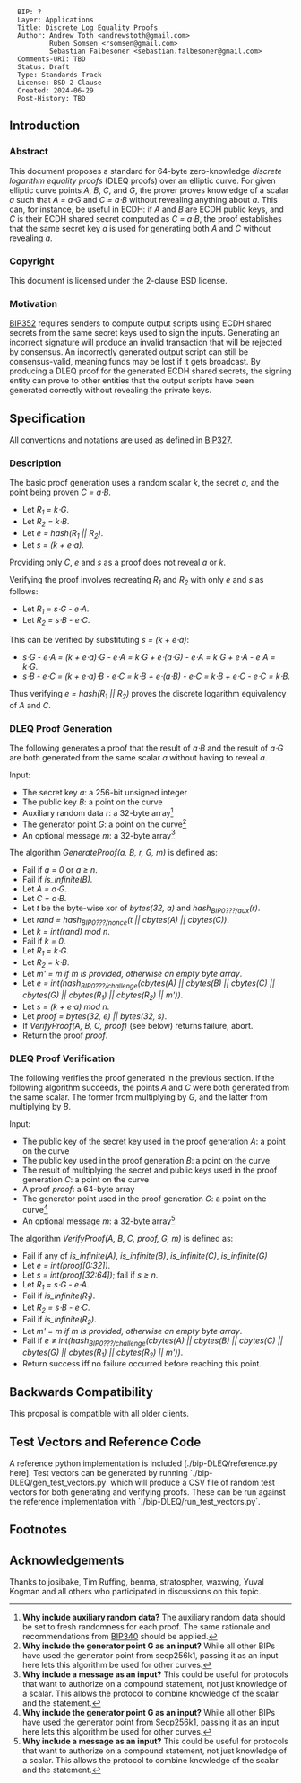 <pre>
  BIP: ?
  Layer: Applications
  Title: Discrete Log Equality Proofs
  Author: Andrew Toth <andrewstoth@gmail.com>
          Ruben Somsen <rsomsen@gmail.com>
          Sebastian Falbesoner <sebastian.falbesoner@gmail.com>
  Comments-URI: TBD
  Status: Draft
  Type: Standards Track
  License: BSD-2-Clause
  Created: 2024-06-29
  Post-History: TBD
</pre>

== Introduction ==

=== Abstract ===

This document proposes a standard for 64-byte zero-knowledge ''discrete logarithm equality proofs'' (DLEQ proofs) over an elliptic curve. For given elliptic curve points ''A'', ''B'', ''C'', and ''G'', the prover proves knowledge of a scalar ''a'' such that ''A = a⋅G'' and ''C = a⋅B'' without revealing anything about ''a''. This can, for instance, be useful in ECDH: if ''A'' and ''B'' are ECDH public keys, and ''C'' is their ECDH shared secret computed as ''C = a⋅B'', the proof establishes that the same secret key ''a'' is used for generating both ''A'' and ''C'' without revealing ''a''.

=== Copyright ===

This document is licensed under the 2-clause BSD license.

=== Motivation ===

[https://github.com/bitcoin/bips/blob/master/bip-0352.mediawiki#specification BIP352] requires senders to compute output scripts using ECDH shared secrets from the same secret keys used to sign the inputs. Generating an incorrect signature will produce an invalid transaction that will be rejected by consensus. An incorrectly generated output script can still be consensus-valid, meaning funds may be lost if it gets broadcast.
By producing a DLEQ proof for the generated ECDH shared secrets, the signing entity can prove to other entities that the output scripts have been generated correctly without revealing the private keys.

== Specification ==

All conventions and notations are used as defined in [https://github.com/bitcoin/bips/blob/master/bip-0327.mediawiki#user-content-Notation BIP327].

=== Description ===

The basic proof generation uses a random scalar ''k'', the secret ''a'', and the point being proven ''C = a⋅B''.

* Let ''R<sub>1</sub> = k⋅G''.
* Let ''R<sub>2</sub> = k⋅B''.
* Let ''e = hash(R<sub>1</sub> || R<sub>2</sub>)''.
* Let ''s = (k + e⋅a)''.

Providing only ''C'', ''e'' and ''s'' as a proof does not reveal ''a'' or ''k''.

Verifying the proof involves recreating ''R<sub>1</sub>'' and ''R<sub>2</sub>'' with only ''e'' and ''s'' as follows:

* Let ''R<sub>1</sub> = s⋅G - e⋅A''.
* Let ''R<sub>2</sub> = s⋅B - e⋅C''.

This can be verified by substituting ''s = (k + e⋅a)'':

* ''s⋅G - e⋅A = (k + e⋅a)⋅G - e⋅A = k⋅G + e⋅(a⋅G) - e⋅A = k⋅G + e⋅A - e⋅A = k⋅G''.
* ''s⋅B - e⋅C = (k + e⋅a)⋅B - e⋅C = k⋅B + e⋅(a⋅B) - e⋅C = k⋅B + e⋅C - e⋅C = k⋅B''.

Thus verifying ''e = hash(R<sub>1</sub> || R<sub>2</sub>)'' proves the discrete logarithm equivalency of ''A'' and ''C''.

=== DLEQ Proof Generation ===

The following generates a proof that the result of ''a⋅B'' and the result of ''a⋅G'' are both generated from the same scalar ''a'' without having to reveal ''a''.

Input:
* The secret key ''a'': a 256-bit unsigned integer
* The public key ''B'': a point on the curve
* Auxiliary random data ''r'': a 32-byte array<ref name="why_include_auxiliary_random_data"> ''' Why include auxiliary random data?''' The auxiliary random data should be set to fresh randomness for each proof. The same rationale and recommendations from [https://github.com/bitcoin/bips/blob/master/bip-0340.mediawiki#default-signing BIP340] should be applied.</ref> 
* The generator point ''G'': a point on the curve<ref name="why_include_G"> ''' Why include the generator point G as an input?''' While all other BIPs have used the generator point from secp256k1, passing it as an input here lets this algorithm be used for other curves.</ref>
* An optional message ''m'': a 32-byte array<ref name="why_include_a_message"> ''' Why include a message as an input?''' This could be useful for protocols that want to authorize on a compound statement, not just knowledge of a scalar. This allows the protocol to combine knowledge of the scalar and the statement.</ref>

The algorithm ''GenerateProof(a, B, r, G, m)'' is defined as:
* Fail if ''a = 0'' or ''a &ge; n''.
* Fail if ''is_infinite(B)''.
* Let ''A = a⋅G''.
* Let ''C = a⋅B''.
* Let ''t'' be the byte-wise xor of ''bytes(32, a)'' and ''hash<sub>BIP0???/aux</sub>(r)''.
* Let ''rand = hash<sub>BIP0???/nonce</sub>(t || cbytes(A) || cbytes(C))''.
* Let ''k = int(rand) mod n''.
* Fail if ''k = 0''.
* Let ''R<sub>1</sub> = k⋅G''.
* Let ''R<sub>2</sub> = k⋅B''.
* Let ''m' = m if m is provided, otherwise an empty byte array''.
* Let ''e = int(hash<sub>BIP0???/challenge</sub>(cbytes(A) || cbytes(B) || cbytes(C) || cbytes(G) || cbytes(R<sub>1</sub>) || cbytes(R<sub>2</sub>) || m'))''.
* Let ''s = (k + e⋅a) mod n''.
* Let ''proof = bytes(32, e) || bytes(32, s)''.
* If ''VerifyProof(A, B, C, proof)'' (see below) returns failure, abort.
* Return the proof ''proof''.

=== DLEQ Proof Verification ===

The following verifies the proof generated in the previous section. If the following algorithm succeeds, the points ''A'' and ''C'' were both generated from the same scalar. The former from multiplying by ''G'', and the latter from multiplying by ''B''.

Input:
* The public key of the secret key used in the proof generation ''A'': a point on the curve
* The public key used in the proof generation ''B'': a point on the curve
* The result of multiplying the secret and public keys used in the proof generation ''C'': a point on the curve
* A proof ''proof'': a 64-byte array
* The generator point used in the proof generation ''G'': a point on the curve<ref name="why_include_G"> ''' Why include the generator point G as an input?''' While all other BIPs have used the generator point from Secp256k1, passing it as an input here lets this algorithm be used for other curves.</ref>
* An optional message ''m'': a 32-byte array<ref name="why_include_a_message"> ''' Why include a message as an input?''' This could be useful for protocols that want to authorize on a compound statement, not just knowledge of a scalar. This allows the protocol to combine knowledge of the scalar and the statement.</ref>

The algorithm ''VerifyProof(A, B, C, proof, G, m)'' is defined as:
* Fail if any of ''is_infinite(A)'', ''is_infinite(B)'', ''is_infinite(C)'', ''is_infinite(G)''
* Let ''e = int(proof[0:32])''.
* Let ''s = int(proof[32:64])''; fail if ''s &ge; n''.
* Let ''R<sub>1</sub> = s⋅G - e⋅A''.
* Fail if ''is_infinite(R<sub>1</sub>)''.
* Let ''R<sub>2</sub> = s⋅B - e⋅C''.
* Fail if ''is_infinite(R<sub>2</sub>)''.
* Let ''m' = m if m is provided, otherwise an empty byte array''.
* Fail if ''e ≠ int(hash<sub>BIP0???/challenge</sub>(cbytes(A) || cbytes(B) || cbytes(C) || cbytes(G) || cbytes(R<sub>1</sub>) || cbytes(R<sub>2</sub>) || m'))''.
* Return success iff no failure occurred before reaching this point.

==Backwards Compatibility==

This proposal is compatible with all older clients.

== Test Vectors and Reference Code ==

A reference python implementation is included [./bip-DLEQ/reference.py here].
Test vectors can be generated by running `./bip-DLEQ/gen_test_vectors.py` which will produce a CSV file of random test vectors for both generating and verifying proofs. These can be run against the reference implementation with `./bip-DLEQ/run_test_vectors.py`.

== Footnotes ==

<references />

== Acknowledgements ==

Thanks to josibake, Tim Ruffing, benma, stratospher, waxwing, Yuval Kogman and all others who
participated in discussions on this topic.
